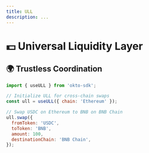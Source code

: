 ```yaml
---
title: ULL
description: ...
---
```

# 💵 Universal Liquidity Layer

## 🌍 **Trustless Coordination**

```javascript
import { useULL } from 'okto-sdk';

// Initialize ULL for cross-chain swaps
const ull = useULL({ chain: 'Ethereum' });

// Swap USDC on Ethereum to BNB on BNB Chain
ull.swap({
  fromToken: 'USDC',
  toToken: 'BNB',
  amount: 100,
  destinationChain: 'BNB Chain',
});
```